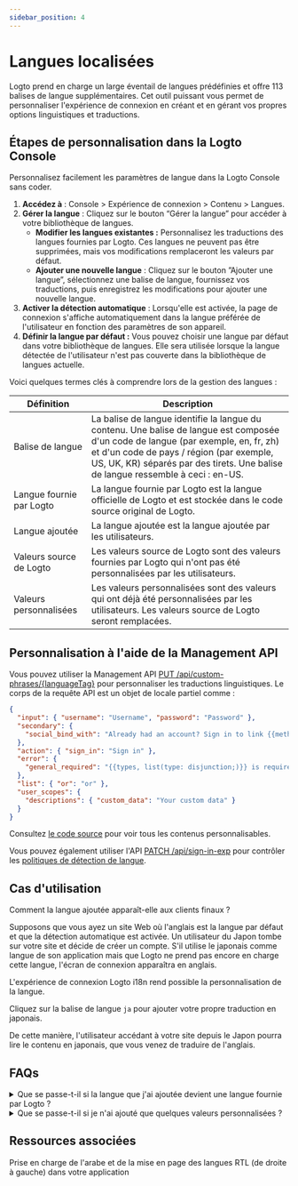 ```yaml
---
sidebar_position: 4
---
```


# Langues localisées

Logto prend en charge un large éventail de langues prédéfinies et offre 113 balises de langue supplémentaires. Cet outil puissant vous permet de personnaliser l'expérience de connexion en créant et en gérant vos propres options linguistiques et traductions.

## Étapes de personnalisation dans la Logto Console

Personnalisez facilement les paramètres de langue dans la Logto Console sans coder.

1. **Accédez à** : <CloudLink to="/sign-in-experience/content">Console > Expérience de connexion > Contenu > Langues</CloudLink>.
2. **Gérer la langue** : Cliquez sur le bouton “Gérer la langue” pour accéder à votre bibliothèque de langues.
   - **Modifier les langues existantes :** Personnalisez les traductions des langues fournies par Logto. Ces langues ne peuvent pas être supprimées, mais vos modifications remplaceront les valeurs par défaut.
   - **Ajouter une nouvelle langue** : Cliquez sur le bouton ”Ajouter une langue”, sélectionnez une balise de langue, fournissez vos traductions, puis enregistrez les modifications pour ajouter une nouvelle langue.
3. **Activer la détection automatique** : Lorsqu'elle est activée, la page de connexion s'affiche automatiquement dans la langue préférée de l'utilisateur en fonction des paramètres de son appareil.
4. **Définir la langue par défaut :** Vous pouvez choisir une langue par défaut dans votre bibliothèque de langues. Elle sera utilisée lorsque la langue détectée de l'utilisateur n'est pas couverte dans la bibliothèque de langues actuelle.

Voici quelques termes clés à comprendre lors de la gestion des langues :

| Définition               | Description                                                                                                                                                                                                                                                        |
| ------------------------ | ------------------------------------------------------------------------------------------------------------------------------------------------------------------------------------------------------------------------------------------------------------------ |
| Balise de langue         | La balise de langue identifie la langue du contenu. Une balise de langue est composée d'un code de langue (par exemple, en, fr, zh) et d'un code de pays / région (par exemple, US, UK, KR) séparés par des tirets. Une balise de langue ressemble à ceci : en-US. |
| Langue fournie par Logto | La langue fournie par Logto est la langue officielle de Logto et est stockée dans le code source original de Logto.                                                                                                                                                |
| Langue ajoutée           | La langue ajoutée est la langue ajoutée par les utilisateurs.                                                                                                                                                                                                      |
| Valeurs source de Logto  | Les valeurs source de Logto sont des valeurs fournies par Logto qui n'ont pas été personnalisées par les utilisateurs.                                                                                                                                             |
| Valeurs personnalisées   | Les valeurs personnalisées sont des valeurs qui ont déjà été personnalisées par les utilisateurs. Les valeurs source de Logto seront remplacées.                                                                                                                   |

## Personnalisation à l'aide de la Management API

Vous pouvez utiliser la Management API [PUT /api/custom-phrases/\{languageTag\}](https://openapi.logto.io/operation/operation-replacecustomphrase) pour personnaliser les traductions linguistiques. Le corps de la requête API est un objet de locale partiel comme :

```json
{
  "input": { "username": "Username", "password": "Password" },
  "secondary": {
    "social_bind_with": "Already had an account? Sign in to link {{methods, list(type: disjunction;)}} with your social identity."
  },
  "action": { "sign_in": "Sign in" },
  "error": {
    "general_required": "{{types, list(type: disjunction;)}} is required"
  },
  "list": { "or": "or" },
  "user_scopes": {
    "descriptions": { "custom_data": "Your custom data" }
  }
}
```

Consultez [le code source](https://github.com/logto-io/logto/blob/master/packages/phrases-experience/src/locales/en/index.ts) pour voir tous les contenus personnalisables.

Vous pouvez également utiliser l'API [PATCH /api/sign-in-exp](https://openapi.logto.io/group/endpoint-sign-in-experience) pour contrôler les [politiques de détection de langue](https://openapi.logto.io/operation/operation-getsigninexp#operation-getsigninexp-200-body-application-json-languageinfo).

## Cas d'utilisation

Comment la langue ajoutée apparaît-elle aux clients finaux ?

Supposons que vous ayez un site Web où l'anglais est la langue par défaut et que la détection automatique est activée. Un utilisateur du Japon tombe sur votre site et décide de créer un compte. S'il utilise le japonais comme langue de son application mais que Logto ne prend pas encore en charge cette langue, l'écran de connexion apparaîtra en anglais.

L'expérience de connexion Logto i18n rend possible la personnalisation de la langue.

Cliquez sur la balise de langue `ja` pour ajouter votre propre traduction en japonais.

De cette manière, l'utilisateur accédant à votre site depuis le Japon pourra lire le contenu en japonais, que vous venez de traduire de l'anglais.

## FAQs

<details>
  <summary>Que se passe-t-il si la langue que j'ai ajoutée devient une langue fournie par Logto ?</summary>

À côté de la balise de langue à gauche, une étiquette fournie par Logto apparaîtra, et la langue que vous avez ajoutée ne sera plus supprimable. Les valeurs modifiées continueront de fonctionner et remplaceront les valeurs originales de Logto. Effacez les valeurs fournies par l'utilisateur pour utiliser les valeurs fournies par la configuration par défaut de Logto.

</details>

<details>
  <summary>Que se passe-t-il si je n'ai ajouté que quelques valeurs personnalisées ?</summary>

Ce que les utilisateurs finaux voient est le résultat de la fusion des deux colonnes.
Supposons que vous souhaitiez uniquement apporter des ajustements à un sous-ensemble des copies de contenu originales fournies par Logto. La seule différence entre votre écran d'inscription et celui fourni par Logto sera les clés que vous avez modifiées. Le reste du contenu restera inchangé.

</details>

## Ressources associées

<Url href="https://blog.logto.io/rtl-language-support">
  Prise en charge de l'arabe et de la mise en page des langues RTL (de droite à gauche) dans votre
  application
</Url>
